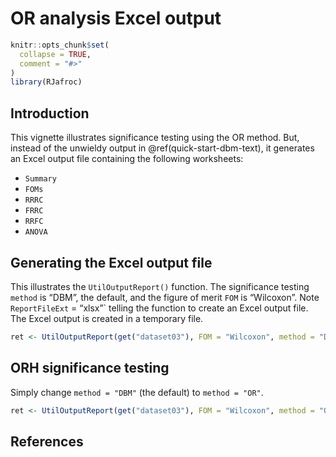 # OR analysis Excel output {#quick-start-or-excel}



```r
knitr::opts_chunk$set(
  collapse = TRUE,
  comment = "#>"
)
library(RJafroc)
```

## Introduction {#quick-start-or-excel-intro}
This vignette illustrates significance testing using the OR method. But, instead of the unwieldy output in \@ref(quick-start-dbm-text), it generates an Excel output file containing the following worksheets:

* `Summary`
* `FOMs`
* `RRRC`
* `FRRC`
* `RRFC`
* `ANOVA`


## Generating the Excel output file {#quick-start-or-excel-output}

This illustrates the `UtilOutputReport()` function. The significance testing `method` is "DBM", the default, and the figure of merit `FOM` is  "Wilcoxon". Note `ReportFileExt` = "xlsx"` telling
the function to create an Excel output file. The Excel output is created in a temporary file.

```r
ret <- UtilOutputReport(get("dataset03"), FOM = "Wilcoxon", method = "DBM", overWrite = TRUE, ReportFileExt = "xlsx")
```             


## ORH significance testing {#quick-start-or-excel-significance-testing}
Simply change `method = "DBM"` (the default) to `method = "OR"`.


```r
ret <- UtilOutputReport(get("dataset03"), FOM = "Wilcoxon", method = "OR", overWrite = TRUE, ReportFileExt = "xlsx")
```             


## References {#quick-start-or-excel-references}
